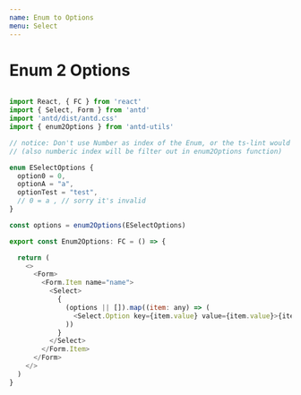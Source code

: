 ```yaml
---
name: Enum to Options
menu: Select
---
```



# Enum 2 Options

<Enum2Options />

``` javascript

import React, { FC } from 'react'
import { Select, Form } from 'antd'
import 'antd/dist/antd.css'
import { enum2Options } from 'antd-utils'

// notice: Don't use Number as index of the Enum, or the ts-lint would throw error 
// (also numberic index will be filter out in enum2Options function)

enum ESelectOptions {
  option0 = 0,
  optionA = "a",
  optionTest = "test",
  // 0 = a , // sorry it's invalid
}

const options = enum2Options(ESelectOptions)

export const Enum2Options: FC = () => {

  return (
    <>
      <Form>
        <Form.Item name="name">
          <Select>
            {
              (options || []).map((item: any) => (
                <Select.Option key={item.value} value={item.value}>{item.label}</Select.Option>
              ))
            }
          </Select>
        </Form.Item>
      </Form>
    </>
  )
}
```